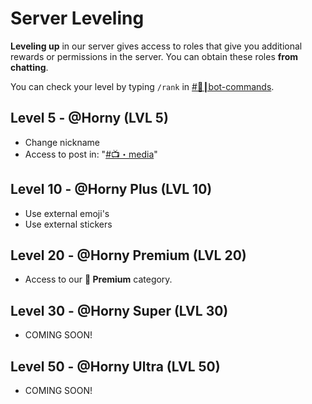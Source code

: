 # Server Leveling
**Leveling up** in our server gives access to roles that give you additional rewards or permissions in the server. You can obtain these roles **from chatting**.

You can check your level by typing `/rank` in [#🤖┃bot-commands](https://discord.com/channels/1229054653354872933/1229060209616359475).

## Level 5 - **@Horny (LVL 5)**
- Change nickname
- Access to post in: "[#📺・media](https://discord.com/channels/1229054653354872933/1229058941754015764)"


## Level 10 - **@Horny Plus (LVL 10)**
- Use external emoji's
- Use external stickers


## Level 20 - **@Horny Premium (LVL 20)**
- Access to our **💎 Premium** category.


## Level 30 - **@Horny Super (LVL 30)**
- COMING SOON!


## Level 50 - **@Horny Ultra (LVL 50)**
- COMING SOON!